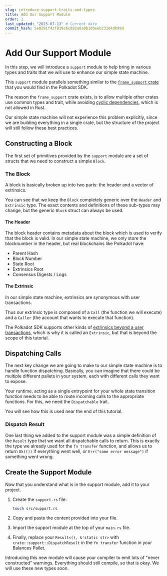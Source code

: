 ```yaml
---
slug: introduce-support-traits-and-types
title: Add Our Support Module
order: 1
last_updated: "2025-07-13" # Current date
commit_hash: 5e0291f42f819c6cd82a8a0b1dbeeb231d4db99d
---
```


# Add Our Support Module

In this step, we will introduce a `support` module to help bring in various types and traits that we will use to enhance our simple state machine.

This `support` module parallels something similar to the [`frame_support` crate](https://docs.rs/frame-support/latest/frame_support/) that you would find in the Polkadot SDK.

The reason the `frame_support` crate exists, is to allow multiple other crates use common types and trait, while avoiding [cyclic dependencies](https://users.rust-lang.org/t/how-to-resolve-cyclic-dependency/51387), which is not allowed in Rust.

Our simple state machine will not experience this problem explicitly, since we are building everything in a single crate, but the structure of the project will still follow these best practices.

## Constructing a Block

The first set of primitives provided by the `support` module are a set of structs that we need to construct a simple `Block`.

### The Block

A block is basically broken up into two parts: the header and a vector of extrinsics.

You can see that we keep the `Block` completely generic over the `Header` and `Extrinsic` type. The exact contents and definitions of these sub-types may change, but the generic `Block` struct can always be used.

#### The Header

The block header contains metadata about the block which is used to verify that the block is valid. In our simple state machine, we only store the blocknumber in the header, but real blockchains like Polkadot have:

- Parent Hash
- Block Number
- State Root
- Extrinsics Root
- Consensus Digests / Logs

#### The Extrinsic

In our simple state machine, extrinsics are synonymous with user transactions.

Thus our extrinsic type is composed of a `Call` (the function we will execute) and a `Caller` (the account that wants to execute that function).

The Polkadot SDK supports other kinds of [extrinsics beyond a user transactions](https://docs.rs/sp-runtime/36.0.0/sp_runtime/generic/struct.UncheckedExtrinsic.html), which is why it is called an `Extrinsic`, but that is beyond the scope of this tutorial.

## Dispatching Calls

The next key change we are going to make to our simple state machine is to handle function dispatching. Basically, you can imagine that there could be multiple different pallets in your system, each with different calls they want to expose.

Your runtime, acting as a single entrypoint for your whole state transition function needs to be able to route incoming calls to the appropriate functions. For this, we need the `Dispatchable` trait.

You will see how this is used near the end of this tutorial.

### Dispatch Result

One last thing we added to the support module was a simple definition of the `Result` type that we want all dispatchable calls to return. This is exactly the type we already used for the `fn transfer` function, and allows us to return `Ok(())` if everything went well, or `Err("some error message")` if something went wrong.

## Create the Support Module

Now that you understand what is in the support module, add it to your project.

1. Create the `support.rs` file:

	```bash
	touch src/support.rs
	```

2. Copy and paste the content provided into your file.
3. Import the support module at the top of your `main.rs` file.
4. Finally, replace your `Result<(), &'static str>` with `crate::support::DispatchResult` in the `fn transfer` function in your Balances Pallet.

Introducing this new module will cause your compiler to emit lots of "never constructed" warnings. Everything should still compile, so that is okay. We will use these new types soon.
